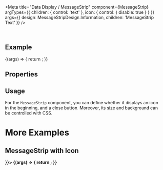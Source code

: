 
<Meta
  title="Data Display / MessageStrip"
  component={MessageStrip}
  argTypes={{
    children: { control: 'text' },
    icon: { control: { disable: true } }
  }}
  args={{
    design: MessageStripDesign.Information,
    children: 'MessageStrip Text'
  }}
/>

<DocsHeader />

<br />

## Example

<Canvas>
  <Story name="Default">
    {(args) => {
      return <MessageStrip {...args} />;
    }}
  </Story>
</Canvas>

## Properties

<ArgsTable story="." />

## Usage

For the `MessageStrip` component, you can define whether it displays an icon in the beginning, and a close button. Moreover, its size and background can be controlled with CSS.

<b />

# More Examples

<b />

## MessageStrip with Icon

<Canvas>
  <Story name="with Icon" args={{ icon: <Icon name="employee" /> }}>
    {(args) => {
      return <MessageStrip {...args} />;
    }}
  </Story>
</Canvas>

<Footer />
